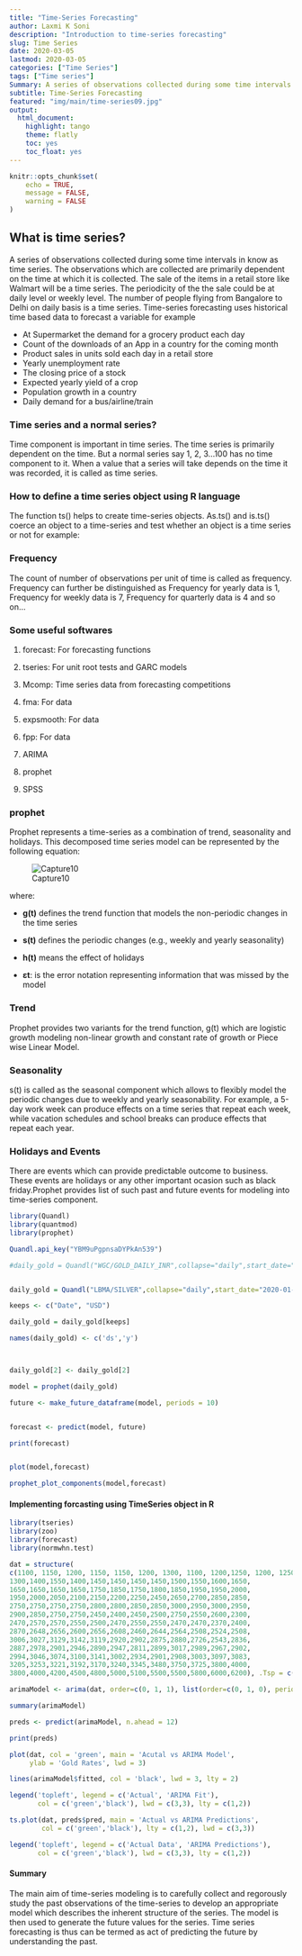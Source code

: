```yaml
---
title: "Time-Series Forecasting"
author: Laxmi K Soni 
description: "Introduction to time-series forecasting"
slug: Time Series
date: 2020-03-05
lastmod: 2020-03-05
categories: ["Time Series"]
tags: ["Time series"]
Summary: A series of observations collected during some time intervals in know as time series. The observations which are collected are primarily dependent on the time.
subtitle: Time-Series Forecasting
featured: "img/main/time-series09.jpg"
output:
  html_document:
    highlight: tango
    theme: flatly
    toc: yes
    toc_float: yes
---
```



```r
knitr::opts_chunk$set(
	echo = TRUE,
	message = FALSE,
	warning = FALSE
)
```


## What is time series? 

A series of observations collected during some time intervals in know as time series. The observations which are collected are primarily dependent on the time at which it is collected. The sale of the items in a retail store like Walmart will be a time series. The periodicity of the the sale could be at daily level or weekly level. The number of people flying from Bangalore to Delhi on daily basis is a time series.
Time-series forecasting uses historical time based data to forecast a variable for example

- At Supermarket the demand for a grocery product each day
- Count of the downloads of an App in a country for the coming month
- Product sales in units sold each day in a retail store
- Yearly unemployment rate
- The closing price of a stock
- Expected yearly yield of a crop
- Population growth in a country
- Daily demand for a bus/airline/train


### Time series and a normal series?

Time component is important in time series. The time series is primarily dependent on the time. But a normal series say 1, 2, 3…100 has no time component to it. When a value that a series will take depends on the time it was recorded, it is called as time series.

### How to define a time series object using R language

The function ts() helps to create time-series objects. As.ts() and is.ts() coerce an object to a time-series and test whether an object is a time series or not
for example:


### Frequency

The count of number of observations per unit of time is called as frequency. Frequency can further be distinguished as Frequency for yearly data is 1, Frequency for weekly data is 7, Frequency for quarterly data is 4 and so on…



### Some useful softwares

1.  forecast: For forecasting functions
    
2.  tseries: For unit root tests and GARC models
    
3.  Mcomp: Time series data from forecasting competitions
    
4.  fma: For data
    
5.  expsmooth: For data
    
6.  fpp: For data

7.  ARIMA

8.  prophet

9.  SPSS
    

### prophet

Prophet represents a time-series as a combination of trend, seasonality and holidays. This decomposed time series model can be represented by the following equation:

![Capture10](/img/main/ts.png)

where:

*   **g(t)** defines the trend function that models the non-periodic changes in the time series
*   **s(t)** defines the periodic changes (e.g., weekly and yearly seasonality)
*   **h(t)** means the effect of holidays

*   **εt**: is the error notation representing information that was missed by the model

### Trend

Prophet provides two variants for the trend function, g(t) which are logistic growth modeling non-linear growth and constant rate of growth or Piece wise Linear Model.

### Seasonality

s(t) is called as the seasonal component which allows to flexibly model the periodic changes due to weekly and yearly seasonability. For example, a 5-day work week can produce effects on a time series that repeat each week, while vacation schedules and school breaks can produce effects that repeat each year. 

### Holidays and Events

There are events which can provide predictable outcome to business. These events are holidays or any other important ocasion such as black friday.Prophet provides list of such past and future events for modeling into time-series component.


```r
library(Quandl)
library(quantmod)
library(prophet)

Quandl.api_key("YBM9uPgpnsaDYPkAn539")

#daily_gold = Quandl("WGC/GOLD_DAILY_INR",collapse="daily",start_date="2000-01-01",end_date = "2020-08-11",type="raw")


daily_gold = Quandl("LBMA/SILVER",collapse="daily",start_date="2020-01-01",end_date = "2020-08-12",type="raw")

keeps <- c("Date", "USD")

daily_gold = daily_gold[keeps]

names(daily_gold) <- c('ds','y')



daily_gold[2] <- daily_gold[2] 

model = prophet(daily_gold)

future <- make_future_dataframe(model, periods = 10)


forecast <- predict(model, future)

print(forecast)


plot(model,forecast)

prophet_plot_components(model,forecast)
```


#### Implementing forcasting using TimeSeries object in R

```r
library(tseries)
library(zoo)
library(forecast)
library(normwhn.test)

dat = structure(
c(1100, 1150, 1200, 1150, 1150, 1200, 1300, 1100, 1200,1250, 1200, 1250, 
1300,1400,1550,1400,1450,1450,1450,1450,1500,1550,1600,1650,
1650,1650,1650,1650,1750,1850,1750,1800,1850,1950,1950,2000,
1950,2000,2050,2100,2150,2200,2250,2450,2650,2700,2850,2850,
2750,2750,2750,2750,2800,2800,2850,2850,3000,2950,3000,2950,
2900,2850,2750,2750,2450,2400,2450,2500,2750,2550,2600,2300,
2470,2570,2570,2550,2500,2470,2550,2550,2470,2470,2370,2400,
2870,2648,2656,2600,2656,2608,2460,2644,2564,2508,2524,2508,
3006,3027,3129,3142,3119,2920,2902,2875,2880,2726,2543,2836,
2887,2978,2901,2946,2890,2947,2811,2899,3017,2989,2967,2902,
2994,3046,3074,3100,3141,3002,2934,2901,2908,3003,3097,3083,
3205,3253,3221,3192,3170,3240,3345,3480,3750,3725,3800,4000,
3800,4000,4200,4500,4800,5000,5100,5500,5500,5800,6000,6200), .Tsp = c(2008, 2020.91666666667, 12), class = "ts")

arimaModel <- arima(dat, order=c(0, 1, 1), list(order=c(0, 1, 0), period = 12))

summary(arimaModel)

preds <- predict(arimaModel, n.ahead = 12)

print(preds)

plot(dat, col = 'green', main = 'Acutal vs ARIMA Model',
     ylab = 'Gold Rates', lwd = 3)

lines(arimaModel$fitted, col = 'black', lwd = 3, lty = 2)

legend('topleft', legend = c('Actual', 'ARIMA Fit'),
       col = c('green','black'), lwd = c(3,3), lty = c(1,2))

ts.plot(dat, preds$pred, main = 'Actual vs ARIMA Predictions',
        col = c('green','black'), lty = c(1,2), lwd = c(3,3))

legend('topleft', legend = c('Actual Data', 'ARIMA Predictions'),
       col = c('green','black'), lwd = c(3,3), lty = c(1,2))

```

#### Summary

The main aim of time-series modeling is to carefully collect and regorously study the past observations of the time-series to develop an appropriate model which describes the inherent structure of the series.  The model is then used to generate the future values for the series. 
Time series forecasting is thus can be termed as act of predicting the future by understanding the past. 


